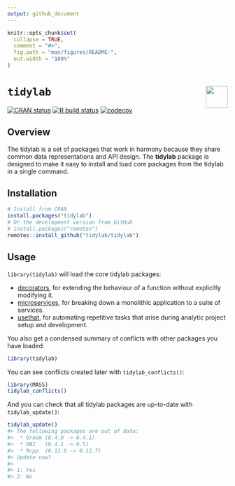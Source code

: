 ---
output: github_document
---

<!-- README.md is generated from README.Rmd. Please edit that file -->

```{r, include = FALSE}
knitr::opts_chunk$set(
  collapse = TRUE,
  comment = "#>",
  fig.path = "man/figures/README-",
  out.width = "100%"
)
```

<!-- https://github.com/tidylab/tidylab -->

# `tidylab` <img src="https://raw.githubusercontent.com/tidylab/tidylab/master/pkgdown/logo.png" align="right" height="50"/>


<!-- badges: start -->

[![CRAN
status](https://www.r-pkg.org/badges/version/tidylab)](https://CRAN.R-project.org/package=tidylab)
[![R build
status](https://github.com/tidylab/tidylab/workflows/R-CMD-check/badge.svg)](https://github.com/tidylab/tidylab/actions)
[![codecov](https://codecov.io/gh/tidylab/tidylab/branch/master/graph/badge.svg?token=U6FL5N32FL)](https://codecov.io/gh/tidylab/tidylab)

<!-- badges: end -->

## Overview

The tidylab is a set of packages that work in harmony because they share common
data representations and API design. The __tidylab__ package is designed to make
it easy to install and load core packages from the tidylab in a single command.

## Installation

```{r installation, eval = FALSE, echo = TRUE}
# Install from CRAN
install.packages("tidylab")
# Or the development version from GitHub
# install.packages("remotes")
remotes::install_github("tidylab/tidylab")
```

## Usage

`library(tidylab)` will load the core tidylab packages: 

* [decorators](https://tidylab.github.io/decorators/), for extending the behaviour of a function without explicitly modifying it.
* [microservices](https://tidylab.github.io/microservices/), for breaking down a monolithic application to a suite of services.
* [usethat](https://tidylab.github.io/usethat/), for automating repetitive tasks that arise during analytic project setup and development.

You also get a condensed summary of conflicts with other packages you have loaded:

```{r example, echo = TRUE}
library(tidylab)
```

You can see conflicts created later with `tidylab_conflicts()`:

```{r conflicts, eval = FALSE, echo = TRUE}
library(MASS)
tidylab_conflicts()
```

And you can check that all tidylab packages are up-to-date with `tidylab_update()`:

```{r update, eval = FALSE, echo = TRUE}
tidylab_update()
#> The following packages are out of date:
#>  * broom (0.4.0 -> 0.4.1)
#>  * DBI   (0.4.1 -> 0.5)
#>  * Rcpp  (0.12.6 -> 0.12.7)
#> Update now?
#> 
#> 1: Yes
#> 2: No
```
